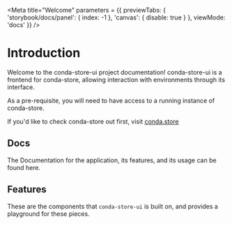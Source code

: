
<Meta
  title="Welcome"
  parameters = {{ 
     previewTabs: { 
      'storybook/docs/panel': { index: -1 },
      'canvas': { disable: true } 
     },
    viewMode: 'docs' 
  }}
/>

# Introduction

Welcome to the conda-store-ui project documentation! conda-store-ui is a frontend for conda-store, allowing interaction with environments through its interface. 

As a pre-requisite, you will need to have access to a running instance of conda-store.

If you'd like to check conda-store out first, visit [conda.store](https://conda.store/en/latest)

## Docs

The Documentation for the application, its features, and its usage can be found here. 

## Features

These are the components that `conda-store-ui` is built on, and provides a playground for these pieces.
